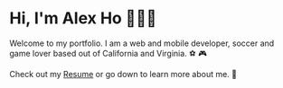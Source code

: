 # Hi, I'm Alex Ho 🙋🏻‍♂️

Welcome to my portfolio. I am a web and mobile developer, soccer and game lover based out of California and Virginia. ⚽️ 🎮 

Check out my [Resume](https://github.com/hho114/resume/blob/master/huy_ho_resume.pdf) or go down to learn more about me. 🚀